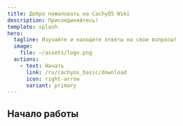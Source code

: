 ```yaml
---
title: Добро пожаловать на CachyOS Wiki
description: Присоединяйтесь!
template: splash
hero:
  tagline: Изучайте и находите ответы на свои вопросы!
  image:
    file: ~/assets/logo.png
  actions:
    - text: Начать
      link: /ru/cachyos_basic/download
      icon: right-arrow
      variant: primary
---
```



## Начало работы

<CardGrid>
  <LinkCard title="Как CachyOS повышает производительность" href="/ru/cachyos_basic/why_cachyos"
   description="Узнайте об изменениях, которые мы вносим для повышения производительности">
  </LinkCard>
  <LinkCard title="Руководство по установке" href="/ru/installation/installation_prepare" description="Узнайте, как установить CachyOS с помощью нашего графического или командного установщика. Требуется интернет.">
  </LinkCard>
</CardGrid>
